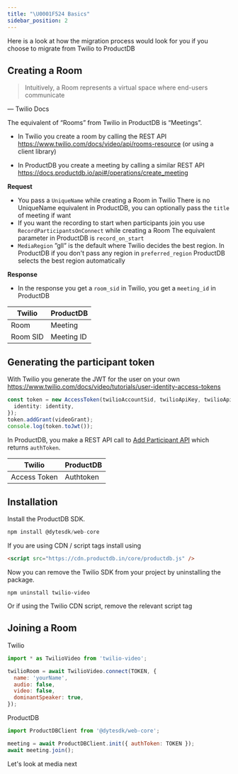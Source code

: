 ```yaml
---
title: "\U0001F524 Basics"
sidebar_position: 2
---
```


Here is a look at how the migration process would look for you if you choose to migrate from Twilio to ProductDB

## Creating a Room

> Intuitively, a Room represents a virtual space where end-users communicate

— Twilio Docs

>

The equivalent of “Rooms” from Twilio in ProductDB is “Meetings”.

- In Twilio you create a room by calling the REST API https://www.twilio.com/docs/video/api/rooms-resource (or using a client library)

- In ProductDB you create a meeting by calling a similar REST API
  https://docs.productdb.io/api#/operations/create_meeting

**Request**

- You pass a `UniqueName` while creating a Room in Twilio
  There is no UniqueName equivalent in ProductDB, you can optionally pass the `title` of meeting if want
- If you want the recording to start when participants join you use `RecordParticipantsOnConnect` while creating a Room
  The equivalent parameter in ProductDB is `record_on_start`
- `MediaRegion` ”gll” is the default where Twilio decides the best region. In ProductDB if you don't pass any region in `preferred_region` ProductDB selects the best region automatically

**Response**

- In the response you get a `room_sid` in Twilio, you get a `meeting_id` in ProductDB

| **Twilio** | **ProductDB**   |
| ---------- | ---------- |
| Room       | Meeting    |
| Room SID   | Meeting ID |

## Generating the participant token

With Twilio you generate the JWT for the user on your own https://www.twilio.com/docs/video/tutorials/user-identity-access-tokens

```ts
const token = new AccessToken(twilioAccountSid, twilioApiKey, twilioApiSecret, {
  identity: identity,
});
token.addGrant(videoGrant);
console.log(token.toJwt());
```

In ProductDB, you make a REST API call to [Add Participant API](/api/#/operations/add_participant) which returns `authToken`.

| **Twilio**   | **ProductDB**  |
| ------------ | --------- |
| Access Token | Authtoken |

## Installation

Install the ProductDB SDK.

```js
npm install @dytesdk/web-core
```

If you are using CDN / script tags install using

```html
<script src="https://cdn.productdb.in/core/productdb.js" />
```

Now you can remove the Twilio SDK from your project by uninstalling the package.

```
npm uninstall twilio-video
```

Or if using the Twilio CDN script, remove the relevant script tag

## Joining a Room

Twilio

```js
import * as TwilioVideo from 'twilio-video';

twilioRoom = await TwilioVideo.connect(TOKEN, {
  name: 'yourName',
  audio: false,
  video: false,
  dominantSpeaker: true,
});
```

ProductDB

```js
import ProductDBClient from '@dytesdk/web-core';

meeting = await ProductDBClient.init({ authToken: TOKEN });
await meeting.join();
```

Let's look at media next

<head>
  <title>🔤 Basics Guide</title>
</head>
